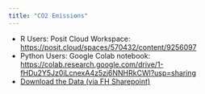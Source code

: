```yaml
---
title: "CO2 Emissions"
---
```


- R Users: Posit Cloud Workspace: <https://posit.cloud/spaces/570432/content/9256097>
- Python Users: Google Colab notebook: <https://colab.research.google.com/drive/1-fHDu2Y5Jz0iLcnexA4z5zj6NNHRkCWl?usp=sharing>
- [Download the Data (via FH Sharepoint)](https://fredhutch-my.sharepoint.com/:f:/g/personal/clo2_fredhutch_org/Et7uB8nocaJCrRrPTAElHuIBx8xPX4z5g7ZslY-Ie85Raw?e=52OG9U)
